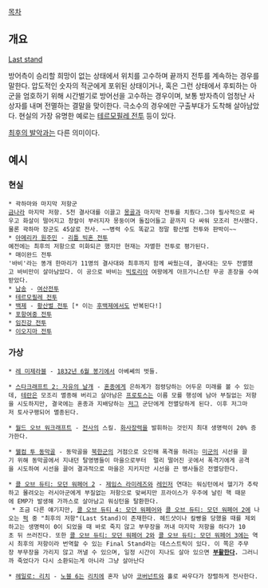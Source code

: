 [[목차]]

== 개요 ==
[[라스트 스탠드|Last stand]]

방어측이 승리할 희망이 없는 상태에서 위치를 고수하며 끝까지 전투를 계속하는 경우를 말한다. 압도적인 숫자의 적군에게 포위된 상태이거나, 혹은 그런 상태에서 후퇴하는 아군을 엄호하기 위해 시간벌기로 방어선을 고수하는 경우이며, 보통 방자측이 엄청난 사상자를 내며 전멸하는 결말을 맞이한다. 극소수의 경우에만 구출부대가 도착해 살아남았다. 현실의 가장 유명한 예로는 [[테르모필레 전투]] 등이 있다.

[[최후의 발악]]과는 다른 의미이다.

== 예시 ==
=== 현실 ===
 * 곽하마와 마지막 저항군 
 [[금나라]] 마지막 저항. 5천 결사대를 이끌고 [[몽골]]과 마지막 전투를 치뤘다.그야 필사적으로 싸우고 화살이 떨어지고 창칼이 부러지자 몽둥이며 돌집어들고 끝까지 다 싸워 모조리 전사했다.물론 곽하마 장군도 45살로 전사. ~~병력 수도 똑같고 정말 황산벌 전투와 판박이~~
 * [[아메리카 원주민]] - [[리틀 빅혼 전투]]
 예전에는 최후의 저항으로 미화되곤 했지만 현재는 자멸한 전투로 평가된다.
 * 매이완드 전투
 '바비'라는 똥개 한마리가 11명의 결사대와 최후까지 함께 싸웠는데, 결사대는 모두 전멸했고 바비만이 살아남았다. 이 공으로 바비는 [[빅토리아]] 여왕에게 아프가니스탄 무공 훈장을 수여받았다.
 * [[남송]] - [[여산전투]]
 * [[테르모필레 전투]]
 * [[백제]] - [[황산벌 전투]] [* 이는 [[후백제]]에서도 반복된다!]
 * [[포화속으로|포항여중 전투]]
 * [[임진강 전투]]
 * [[이오지마 전투]]
=== 가상 ===
 * [[레 미제라블]] - [[1832년 6월 봉기]]에서 아베쎄의 벗들. 

 * [[스타크래프트 2: 자유의 날개]] - [[혼종]]에게 은하계가 점령당하는 어두운 미래를 볼 수 있는데, [[테란]]은 모조리 멸종해 버리고 살아남은 [[프로토스]]는 이름 모를 행성에 남아 부질없는 저항을 시도하지만, 결국에는 혼종과 지배당하는 [[저그]] 군단에게 전멸당하게 된다. 이후 저그마저 토사구팽되어 멸종된다.

 * [[월드 오브 워크래프트]] - [[전사(월드 오브 워크래프트)|전사]]의 스킬. [[화사장력]]을 발휘하는 것인지 최대 생명력이 20% 증가한다.

 * [[웰컴 투 동막골]] - 동막골을 [[북한군]]의 거점으로 오인해 폭격을 하려는 [[미군]]의 시선을 끌기 위해 동막골에서 지내던 탈영병들이 마을으로부터  멀리 떨어진 곳에서 폭격기에게 공격을 시도하여 시선을 끌어 결과적으로 마을은 지키지만 시선을 끈 병사들은 전멸당한다. 

 * [[콜 오브 듀티: 모던 워페어 2]] - [[제임스 라미레즈]]와 [[레인저]] 연대는 워싱턴에서 헬기가 추락하고 몰려오는 러시아군에게 부질없는 저항으로 맞써지만 프라이스가 우주에 날린 핵 때문에 EMP가 발생해 가까스로 살아남고 워싱턴을 탈환한다.
  * 조금 다른 얘기지만, [[콜 오브 듀티 4: 모던 워페어]]와 [[콜 오브 듀티: 모던 워페어 2]]에 나오는 [[콜 오브 듀티 시리즈/Perk|퍽]] 중 "최후의 저항"(Last Stand)이 존재한다. 헤드샷이나 칼빵을 당했을 때를 제외하고는 생명력이 0이 되었을 때 바로 죽지 않고 부무장을 꺼내 마지막 저항을 하다가 10초 뒤 쓰러진다. 또한 [[콜 오브 듀티: 모던 워페어 2]]와 [[콜 오브 듀티: 모던 워페어 3]]에는 역시 최후의 저항이라 번역할 수 있는 Final Stand라는 데스스트릭이 있다. 이 쪽은 주무장 부무장을 가리지 않고 꺼낼 수 있으며, 일정 시간이 지나도 살아 있으면 '''[[부활]]한다.''' 그러니까 죽었다가 다시 소환되는게 아니라 그냥 살아난다

 * [[헤일로: 리치]] - [[노블 6]]는 [[리치]]에 혼자 남아 [[코버넌트]]와 홀로 싸우다가 장렬하게 전사한다.
 

